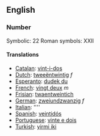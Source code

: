 ==English==
===Number===

Symbolic: 22
Roman symbols: XXII

====Translations====
*[[Catalan]]: [[vint-i-dos]]
*[[Dutch]]: [[tweeëntwintig]] ''f''
*[[Esperanto]]: [[dudek du]]
*[[French]]: [[vingt deux]] ''m''
*[[Frisian]]: [[twaentweintich]]
*[[German]]: [[zweiundzwanzig]] ''f''
*[[Italian]]: [[]] ''''
*[[Spanish]]: [[veintidós]]
*[[Portuguese]]: [[vinte e dois]]
*[[Turkish]]: [[yirmi iki]]